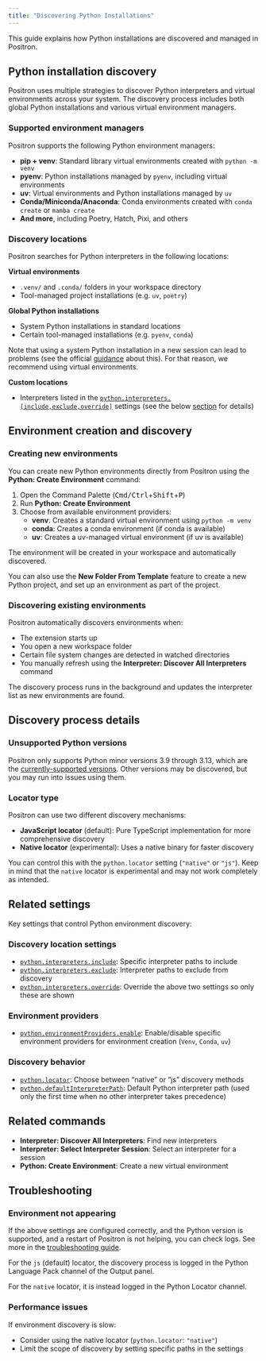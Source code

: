 ```yaml
---
title: "Discovering Python Installations"
---
```


This guide explains how Python installations are discovered and managed in Positron.

## Python installation discovery

Positron uses multiple strategies to discover Python interpreters and virtual environments across your system.
The discovery process includes both global Python installations and various virtual environment managers.

### Supported environment managers

Positron supports the following Python environment managers:

* **pip + venv**: Standard library virtual environments created with `python -m venv`
* **pyenv**: Python installations managed by `pyenv`, including virtual environments
* **uv**: Virtual environments and Python installations managed by `uv`
* **Conda/Miniconda/Anaconda**: Conda environments created with `conda create` or `mamba create`
* **And more**, including Poetry, Hatch, Pixi, and others

### Discovery locations

Positron searches for Python interpreters in the following locations:

**Virtual environments**

* `.venv/` and `.conda/` folders in your workspace directory
* Tool-managed project installations (e.g. `uv`, `poetry`)

**Global Python installations**

* System Python installations in standard locations
* Certain tool-managed installations (e.g. `pyenv`, `conda`)

Note that using a system Python installation in a new session can lead to problems (see the official [guidance](https://packaging.python.org/en/latest/specifications/externally-managed-environments/) about this).
For that reason, we recommend using virtual environments.

**Custom locations**

* Interpreters listed in the [`python.interpreters.[include,exclude,override]`](positron://settings/python.interpreters.include) settings (see the below [section](#related-settings) for details)

## Environment creation and discovery

### Creating new environments

You can create new Python environments directly from Positron using the **Python: Create Environment** command:

1. Open the Command Palette (<kbd>Cmd/Ctrl</kbd>+<kbd>Shift</kbd>+<kbd>P</kbd>)
2. Run **Python: Create Environment**
3. Choose from available environment providers:
   - **venv**: Creates a standard virtual environment using `python -m venv`
   - **conda**: Creates a conda environment (if conda is available)
   - **uv**: Creates a uv-managed virtual environment (if uv is available)

The environment will be created in your workspace and automatically discovered.

You can also use the **New Folder From Template** feature to create a new Python project, and set up an environment as part of the project.

### Discovering existing environments

Positron automatically discovers environments when:

- The extension starts up
- You open a new workspace folder
- Certain file system changes are detected in watched directories
- You manually refresh using the **Interpreter: Discover All Interpreters** command

The discovery process runs in the background and updates the interpreter list as new environments are found.

## Discovery process details

### Unsupported Python versions

Positron only supports Python minor versions 3.9 through 3.13, which are the [currently-supported versions](https://devguide.python.org/versions/).
Other versions may be discovered, but you may run into issues using them.

### Locator type

Positron can use two different discovery mechanisms:

* **JavaScript locator** (default): Pure TypeScript implementation for more comprehensive discovery
* **Native locator** (experimental): Uses a native binary for faster discovery

You can control this with the `python.locator` setting (`"native"` or `"js"`).
Keep in mind that the `native` locator is experimental and may not work completely as intended.

## Related settings

Key settings that control Python environment discovery:

### Discovery location settings
* [`python.interpreters.include`](positron://settings/python.interpreters.include): Specific interpreter paths to include
* [`python.interpreters.exclude`](positron://settings/python.interpreters.exclude): Interpreter paths to exclude from discovery
* [`python.interpreters.override`](positron://settings/python.interpreters.override): Override the above two settings so only these are shown

### Environment providers
* [`python.environmentProviders.enable`](positron://settings/python.environmentProviders.enable): Enable/disable specific environment providers for environment creation (`Venv`, `Conda`, `uv`)

### Discovery behavior
* [`python.locator`](positron://settings/python.locator): Choose between "native" or "js" discovery methods
* [`python.defaultInterpreterPath`](positron://settings/python.defaultInterpreterPath): Default Python interpreter path (used only the first time when no other interpreter takes precedence)

## Related commands

* **Interpreter: Discover All Interpreters**: Find new interpreters
* **Interpreter: Select Interpreter Session**: Select an interpreter for a session
* **Python: Create Environment**: Create a new virtual environment

## Troubleshooting

### Environment not appearing

If the above settings are configured correctly, and the Python version is supported, and a restart of Positron is not helping, you can check logs. See more in the [troubleshooting guide](troubleshooting.qmd).

For the `js` (default) locator, the discovery process is logged in the Python Language Pack channel of the Output panel.

For the `native` locator, it is instead logged in the Python Locator channel.

### Performance issues

If environment discovery is slow:

* Consider using the native locator (`python.locator`: `"native"`)
* Limit the scope of discovery by setting specific paths in the settings

